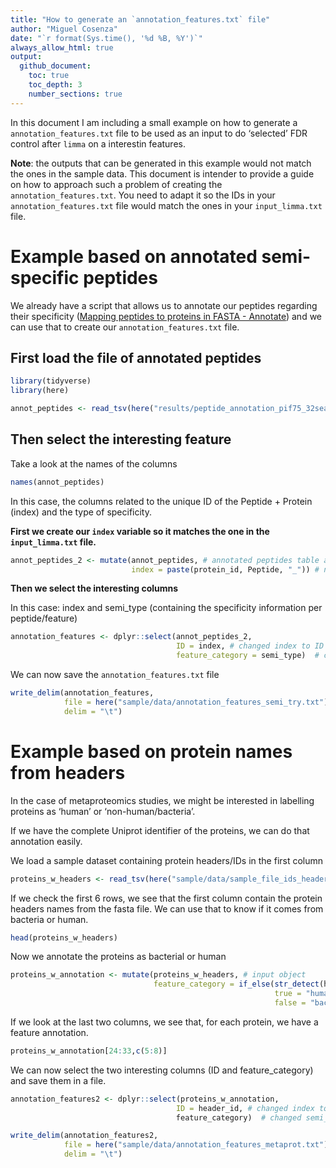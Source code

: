 ```yaml
---
title: "How to generate an `annotation_features.txt` file"
author: "Miguel Cosenza"
date: "`r format(Sys.time(), '%d %B, %Y')`"
always_allow_html: true
output: 
  github_document:
    toc: true
    toc_depth: 3
    number_sections: true
---
```


In this document I am including a small example on how to generate a `annotation_features.txt` file to be used as an input to do 'selected' FDR control after `limma` on a interestin features.

__Note__: the outputs that can be generated in this example would not match the ones in the sample data. This document is intender to provide a guide on how to approach such a problem of creating the `annotation_features.txt`. You need to adapt it so the IDs in your `annotation_features.txt` file would match the ones in your `input_limma.txt` file.

# Example based on annotated semi-specific peptides

We already have a script that allows us to annotate our peptides regarding their specificity ([Mapping peptides to proteins in FASTA - Annotate](https://github.com/MiguelCos/mapping_peptides_to_proteins_from_fasta_file)) and we can use that to create our `annotation_features.txt` file.

## First load the file of annotated peptides

```r
library(tidyverse)
library(here)

annot_peptides <- read_tsv(here("results/peptide_annotation_pif75_32searchv2.tsv"))
```

## Then select the interesting feature  

Take a look at the names of the columns

```r
names(annot_peptides)
```


In this case, the columns related to the unique ID of the Peptide + Protein (index) and the type of specificity.

__First we create our `index` variable so it matches the one in the `input_limma.txt` file.__

```r
annot_peptides_2 <- mutate(annot_peptides, # annotated peptides table as input
                           index = paste(protein_id, Peptide, "_")) # new variable index is created by concatenating protein ID and peptide.
```

__Then we select the interesting columns__

In this case: index and semi_type (containing the specificity information per peptide/feature)  

```r
annotation_features <- dplyr::select(annot_peptides_2,
                                     ID = index, # changed index to ID column name
                                     feature_category = semi_type)  # changed semi_type to feature_category column name
```

We can now save the `annotation_features.txt` file

```r
write_delim(annotation_features,
            file = here("sample/data/annotation_features_semi_try.txt"), 
            delim = "\t")
```

# Example based on protein names from headers

In the case of metaproteomics studies, we might be interested in labelling proteins as 'human' or 'non-human/bacteria'.

If we have the complete Uniprot identifier of the proteins, we can do that annotation easily.

We load a sample dataset containing protein headers/IDs in the first column

```r
proteins_w_headers <- read_tsv(here("sample/data/sample_file_ids_header.tsv"))
```

If we check the first 6 rows, we see that the first column contain the protein headers names from the fasta file. We can use that to know if it comes from bacteria or human.

```r
head(proteins_w_headers)
```

Now we annotate the proteins as bacterial or human

```r
proteins_w_annotation <- mutate(proteins_w_headers, # input object
                                feature_category = if_else(str_detect(header_id,"_HUMAN"), 
                                                           true = "human",
                                                           false = "bacteria")) # feature category is the name that this column should have in the `annotation_features.txt`
```

If we look at the last two columns, we see that, for each protein, we have a feature annotation.

```r
proteins_w_annotation[24:33,c(5:8)]
```

We can now select the two interesting columns (ID and feature_category) and save them in a file.

```r
annotation_features2 <- dplyr::select(proteins_w_annotation,
                                     ID = header_id, # changed index to ID column name
                                     feature_category)  # changed semi_type to feature_category column name
```

```r
write_delim(annotation_features2,
            file = here("sample/data/annotation_features_metaprot.txt"), 
            delim = "\t")
```





